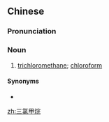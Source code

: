 ==Chinese==
{{zh-forms|type=112}}
{{wikipedia|lang=zh}}

===Pronunciation===
{{zh-pron
|m=sānlǜjiǎwán
|c=saam1 luk6 gaap3 jyun4,saam1 luk6 gaap3 jyun4-2
|cat=n
}}

===Noun===
{{zh-noun}}

# {{lb|zh|organic compound}} [[trichloromethane]]; [[chloroform]]

====Synonyms====
* {{zh-l|氯仿}}

[[zh:三氯甲烷]]